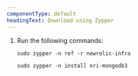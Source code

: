 ```yaml
---
componentType: default
headingText: Download using Zypper
---
```


1. Run the following commands:

   ```shell
   sudo zypper -n ref -r newrelic-infra
   ```

   ```shell
   sudo zypper -n install nri-mongodb3
   ```
